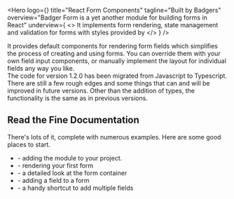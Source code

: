 
<Hero
  logo={<Badger className="badger-form"/>}
  title="React Form Components"
  tagline="Built by Badgers"
  overview="Badger Form is a yet another module for building forms in React"
  underview={
    <>
      It implements form rendering, state management and validation for
      forms with styles provided by <BadgerCSSLink/>
    </>
  }
/>

<div className="intro mar-t-8">
It provides default components for rendering form fields which
simplifies the process of creating and using forms.  You can override
them with your own field input components, or manually implement the
layout for individual fields any way you like.
</div>

<TSNotes title="Now With Added Typescript Goodness!">
The code for version 1.2.0 has been migrated from Javascript to Typescript.
There are still a few rough edges and some things that can and will be
improved in future versions.  Other than the addition of types, the
functionality is the same as in previous versions.
</TSNotes>

## Read the Fine Documentation

There's lots of it, complete with numerous examples.  Here are some good
places to start.

<ul className="large pad-l-4 mar-b-8">
  <li>
    <Link to="/getting-started/installation" text="Installation"/> - adding the module to your project.
  </li>
  <li>
    <Link to="/tutorial/basic-form" text="A Basic Form"/> - rendering your first form
  </li>
  <li>
    <Link to="/form" text="The Form Component"/> - a detailed look at the form container
  </li>
  <li>
    <Link to="/field" text="The Field Component"/> - adding a field to a form
  </li>
  <li>
    <Link to="/fields" text="The Fields Component"/> - a handy shortcut to add multiple fields
  </li>
</ul>

<PeopleWhoShare/>

